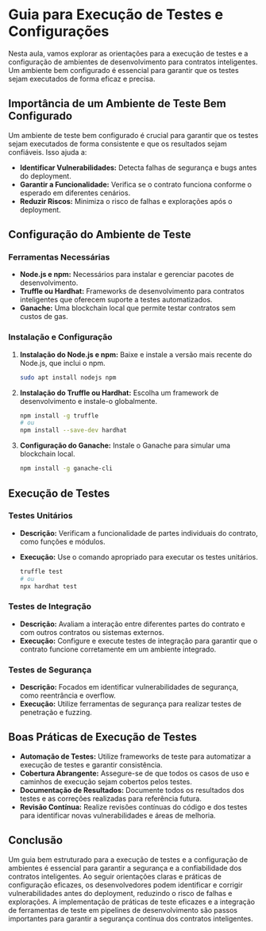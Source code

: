 # Guia para Execução de Testes e Configurações

Nesta aula, vamos explorar as orientações para a execução de testes e a configuração de ambientes de desenvolvimento para contratos inteligentes. Um ambiente bem configurado é essencial para garantir que os testes sejam executados de forma eficaz e precisa.

## Importância de um Ambiente de Teste Bem Configurado

Um ambiente de teste bem configurado é crucial para garantir que os testes sejam executados de forma consistente e que os resultados sejam confiáveis. Isso ajuda a:

- **Identificar Vulnerabilidades:** Detecta falhas de segurança e bugs antes do deployment.
- **Garantir a Funcionalidade:** Verifica se o contrato funciona conforme o esperado em diferentes cenários.
- **Reduzir Riscos:** Minimiza o risco de falhas e explorações após o deployment.

## Configuração do Ambiente de Teste

### Ferramentas Necessárias

- **Node.js e npm:** Necessários para instalar e gerenciar pacotes de desenvolvimento.
- **Truffle ou Hardhat:** Frameworks de desenvolvimento para contratos inteligentes que oferecem suporte a testes automatizados.
- **Ganache:** Uma blockchain local que permite testar contratos sem custos de gas.

### Instalação e Configuração

1. **Instalação do Node.js e npm:** Baixe e instale a versão mais recente do Node.js, que inclui o npm.

   ```bash
   sudo apt install nodejs npm
   ```

2. **Instalação do Truffle ou Hardhat:** Escolha um framework de desenvolvimento e instale-o globalmente.

   ```bash
   npm install -g truffle
   # ou
   npm install --save-dev hardhat
   ```

3. **Configuração do Ganache:** Instale o Ganache para simular uma blockchain local.

   ```bash
   npm install -g ganache-cli
   ```

## Execução de Testes

### Testes Unitários

- **Descrição:** Verificam a funcionalidade de partes individuais do contrato, como funções e módulos.
- **Execução:** Use o comando apropriado para executar os testes unitários.

  ```bash
  truffle test
  # ou
  npx hardhat test
  ```

### Testes de Integração

- **Descrição:** Avaliam a interação entre diferentes partes do contrato e com outros contratos ou sistemas externos.
- **Execução:** Configure e execute testes de integração para garantir que o contrato funcione corretamente em um ambiente integrado.

### Testes de Segurança

- **Descrição:** Focados em identificar vulnerabilidades de segurança, como reentrância e overflow.
- **Execução:** Utilize ferramentas de segurança para realizar testes de penetração e fuzzing.

## Boas Práticas de Execução de Testes

- **Automação de Testes:** Utilize frameworks de teste para automatizar a execução de testes e garantir consistência.
- **Cobertura Abrangente:** Assegure-se de que todos os casos de uso e caminhos de execução sejam cobertos pelos testes.
- **Documentação de Resultados:** Documente todos os resultados dos testes e as correções realizadas para referência futura.
- **Revisão Contínua:** Realize revisões contínuas do código e dos testes para identificar novas vulnerabilidades e áreas de melhoria.

## Conclusão

Um guia bem estruturado para a execução de testes e a configuração de ambientes é essencial para garantir a segurança e a confiabilidade dos contratos inteligentes. Ao seguir orientações claras e práticas de configuração eficazes, os desenvolvedores podem identificar e corrigir vulnerabilidades antes do deployment, reduzindo o risco de falhas e explorações. A implementação de práticas de teste eficazes e a integração de ferramentas de teste em pipelines de desenvolvimento são passos importantes para garantir a segurança contínua dos contratos inteligentes.
